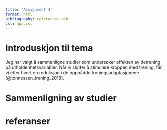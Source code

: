 ```yaml
---
title: "Assignment 4"
format: html
bibliography: referanser.bib
csl: apa.csl
---
```


# Introduskjon til tema
Jeg har valgt å sammenligne studier som undersøker effekten av detrening på utholdenhetsvariabler. Når vi slutter å stimulere kroppen med trening, får vi etter hvert en reduksjon i de oppnådde treningsadaptasjonene [@tonnessen_trening_2018]. 


# Sammenligning av studier


# referanser